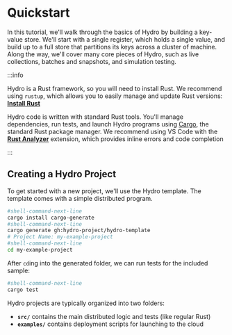 # Quickstart
In this tutorial, we'll walk through the basics of Hydro by building a key-value store. We'll start with a single register, which holds a single value, and build up to a full store that partitions its keys across a cluster of machine. Along the way, we'll cover many core pieces of Hydro, such as live collections, batches and snapshots, and simulation testing.

:::info

Hydro is a Rust framework, so you will need to install Rust. We recommend using `rustup`, which allows you to easily manage and update Rust versions: [**Install Rust**](https://www.rust-lang.org/tools/install)

Hydro code is written with standard Rust tools. You'll manage dependencies, run tests, and launch Hydro programs using [Cargo](https://doc.rust-lang.org/cargo/), the standard Rust package manager.
We recommend using VS Code with the [**Rust Analyzer**](https://marketplace.visualstudio.com/items?itemName=rust-lang.rust-analyzer) extension, which provides inline errors and code completion

:::

## Creating a Hydro Project
To get started with a new project, we'll use the Hydro template. The template comes with a simple distributed program.

```bash
#shell-command-next-line
cargo install cargo-generate
#shell-command-next-line
cargo generate gh:hydro-project/hydro-template
# Project Name: my-example-project
#shell-command-next-line
cd my-example-project
```

After `cd`ing into the generated folder, we can run tests for the included sample:
```bash
#shell-command-next-line
cargo test
```

Hydro projects are typically organized into two folders:
- **`src/`** contains the main distributed logic and tests (like regular Rust)
- **`examples/`** contains deployment scripts for launching to the cloud
